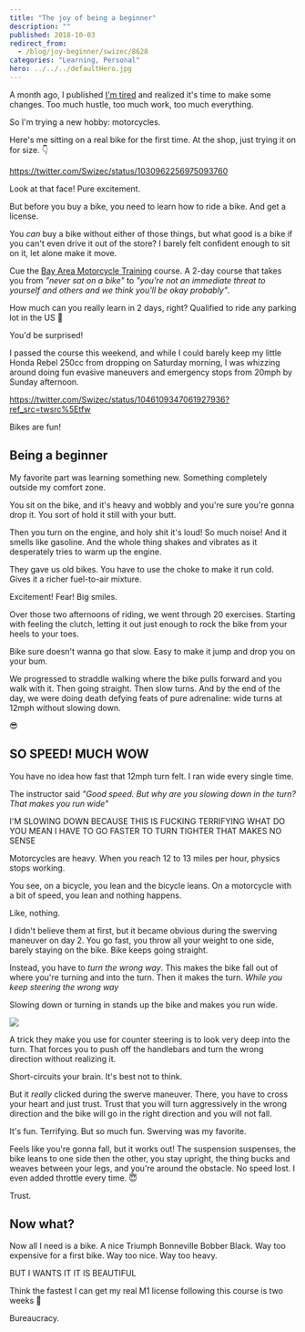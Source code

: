 ```yaml
---
title: "The joy of being a beginner"
description: ""
published: 2018-10-03
redirect_from:
  - /blog/joy-beginner/swizec/8628
categories: "Learning, Personal"
hero: ../../../defaultHero.jpg
---
```


A month ago, I published [I'm tired](https://swizec.com/blog/im-tired-a-poem/) and realized it's time to make some changes. Too much hustle, too much work, too much everything.

So I'm trying a new hobby: motorcycles.

Here's me sitting on a real bike for the first time. At the shop, just trying it on for size. 👇

https://twitter.com/Swizec/status/1030962256975093760

Look at that face! Pure excitement.

But before you buy a bike, you need to learn how to ride a bike. And get a license.

You _can_ buy a bike without either of those things, but what good is a bike if you can't even drive it out of the store? I barely felt confident enough to sit on it, let alone make it move.

Cue the [Bay Area Motorcycle Training](http://motorcycleschool.com/) course. A 2-day course that takes you from _"never sat on a bike"_ to _"you're not an immediate threat to yourself and others and we think you'll be okay probably"_.

How much can you really learn in 2 days, right? Qualified to ride any parking lot in the US 🤘

You'd be surprised!

I passed the course this weekend, and while I could barely keep my little Honda Rebel 250cc from dropping on Saturday morning, I was whizzing around doing fun evasive maneuvers and emergency stops from 20mph by Sunday afternoon.

https://twitter.com/Swizec/status/1046109347061927936?ref_src=twsrc%5Etfw

Bikes are fun!

## Being a beginner

My favorite part was learning something new. Something completely outside my comfort zone.

You sit on the bike, and it's heavy and wobbly and you're sure you're gonna drop it. You sort of hold it still with your butt.

Then you turn on the engine, and holy shit it's loud! So much noise! And it smells like gasoline. And the whole thing shakes and vibrates as it desperately tries to warm up the engine.

They gave us old bikes. You have to use the choke to make it run cold. Gives it a richer fuel-to-air mixture.

Excitement! Fear! Big smiles.

Over those two afternoons of riding, we went through 20 exercises. Starting with feeling the clutch, letting it out just enough to rock the bike from your heels to your toes.

Bike sure doesn't wanna go that slow. Easy to make it jump and drop you on your bum.

We progressed to straddle walking where the bike pulls forward and you walk with it. Then going straight. Then slow turns. And by the end of the day, we were doing death defying feats of pure adrenaline: wide turns at 12mph without slowing down.

😎

## SO SPEED! MUCH WOW

You have no idea how fast that 12mph turn felt. I ran wide every single time.

The instructor said _"Good speed. But why are you slowing down in the turn? That makes you run wide"_

I'M SLOWING DOWN BECAUSE THIS IS FUCKING TERRIFYING WHAT DO YOU MEAN I HAVE TO GO FASTER TO TURN TIGHTER THAT MAKES NO SENSE

Motorcycles are heavy. When you reach 12 to 13 miles per hour, physics stops working.

You see, on a bicycle, you lean and the bicycle leans. On a motorcycle with a bit of speed, you lean and nothing happens.

Like, nothing.

I didn't believe them at first, but it became obvious during the swerving maneuver on day 2. You go fast, you throw all your weight to one side, barely staying on the bike. Bike keeps going straight.

Instead, you have to _turn the wrong way_. This makes the bike fall out of where you're turning and into the turn. Then it makes the turn. _While you keep steering the wrong way_

Slowing down or turning in stands up the bike and makes you run wide.

![](./img/media-26ufdipQqU2lhNA4g-giphy.gif)

A trick they make you use for counter steering is to look very deep into the turn. That forces you to push off the handlebars and turn the wrong direction without realizing it.

Short-circuits your brain. It's best not to think.

But it _really_ clicked during the swerve maneuver. There, you have to cross your heart and just trust. Trust that you will turn aggressively in the wrong direction and the bike will go in the right direction and you will not fall.

It's fun. Terrifying. But so much fun. Swerving was my favorite.

Feels like you're gonna fall, but it works out! The suspension suspenses, the bike leans to one side then the other, you stay upright, the thing bucks and weaves between your legs, and you're around the obstacle. No speed lost. I even added throttle every time. 😇

Trust.

## Now what?

Now all I need is a bike. A nice Triumph Bonneville Bobber Black. Way too expensive for a first bike. Way too nice. Way too heavy.

BUT I WANTS IT IT IS BEAUTIFUL

Think the fastest I can get my real M1 license following this course is two weeks 🤔

Bureaucracy.
